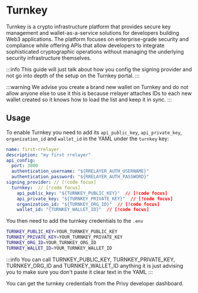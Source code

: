 # Turnkey

Turnkey is a crypto infrastructure platform that provides secure key management and wallet-as-a-service solutions for developers building Web3 applications.
The platform focuses on enterprise-grade security and compliance while offering APIs that allow developers to integrate sophisticated
cryptographic operations without managing the underlying security infrastructure themselves.

:::info
This guide will just talk about how you config the signing provider and not go into depth of the setup on the Turnkey portal.
:::

:::warning
We advise you create a brand new wallet on Turnkey and do not allow anyone else to use it this is because rrelayer attaches IDs
to each new wallet created so it knows how to load the list and keep it in sync.
:::

## Usage

To enable Turnkey you need to add its `api_public_key`, `api_private_key`, `organization_id` and `wallet_id` in the YAML under the `turnkey` key:

```yaml [rrelayer.yaml]
name: first-rrelayer
description: "my first rrelayer"
api_config:
  port: 3000
  authentication_username: "${RRELAYER_AUTH_USERNAME}"
  authentication_password: "${RRELAYER_AUTH_PASSWORD}"
signing_provider: // [!code focus]
  turnkey:  // [!code focus]
    api_public_key: "${TURNKEY_PUBLIC_KEY}"  // [!code focus]
    api_private_key: "${TURNKEY_PRIVATE_KEY}"  // [!code focus]
    organization_id: "${TURNKEY_ORG_ID}"  // [!code focus]
    wallet_id: "{TURNKEY_WALLET_ID}"  // [!code focus]
```

You then need to add the turnkey credentials to the `.env`

```bash
TURNKEY_PUBLIC_KEY=YOUR_TURNKEY_PUBLIC_KEY
TURNKEY_PRIVATE_KEY=YOUR_TURNKEY_PRIVATE_KEY
TURNKEY_ORG_ID=YOUR_TURNKEY_ORG_ID
TURNKEY_WALLET_ID=YOUR_TURNKEY_WALLET_ID
```

:::info
You can call TURNKEY_PUBLIC_KEY, TURNKEY_PRIVATE_KEY, TURNKEY_ORG_ID and TURNKEY_WALLET_ID anything it is just advising you
to make sure you don't paste it clear text in the YAML
:::

You can get the turnkey credentials from the Privy developer dashboard.
